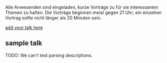 {{Event
 |  Title = Freitagsfoo
 |  Description = wöchentliches öffentliches Treffen
 |  Type = Meet-Up
 |  Date = 1970-01-01
 |  Start = 18:00
 |  Duration = 8
 |  Host = FIXME
}}
{{Freitagsfoo}}
Alle Anwesenden sind eingeladen, kurze Vorträge zu für sie interessanten Themen
zu halten. Die Vorträge beginnen meist gegen 21 Uhr; ein einzelner Vortrag
sollte nicht länger als 20 Minuten sein.

[https://wiki.chaosdorf.de/index.php?title=Freitagsfoo/1970-01-01&amp;action=edit&amp;section=new add your talk here]

== sample talk ==

TODO: We can't test parsing descriptions.
